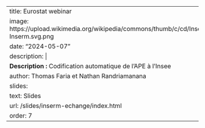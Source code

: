 
---
title: Eurostat webinar 
image: https://upload.wikimedia.org/wikipedia/commons/thumb/c/cd/Inserm.svg/1200px-Inserm.svg.png
date: "2024-05-07"
description: |
  <b>Description :</b> Codification automatique de l'APE à l'Insee
author: Thomas Faria et Nathan Randriamanana 
slides:
  text: Slides
  url: /slides/inserm-echange/index.html
order: 7
---

